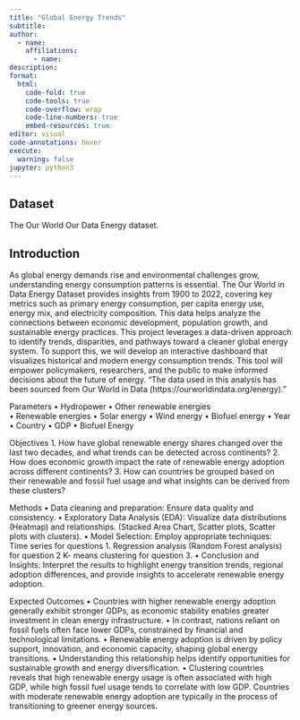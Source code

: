 ```yaml
---
title: "Global Energy Trends"
subtitle: 
author: 
  - name: 
    affiliations:
      - name: 
description: 
format:
  html:
    code-fold: true
    code-tools: true
    code-overflow: wrap
    code-line-numbers: true
    embed-resources: true
editor: visual
code-annotations: hover
execute:
  warning: false
jupyter: python3
---
```


## Dataset
The Our World Our Data Energy dataset.


## Introduction 
As global energy demands rise and environmental challenges grow, understanding energy 
consumption patterns is essential. The Our World in Data Energy Dataset provides insights from 1900 
to 2022, covering key metrics such as primary energy consumption, per capita energy use, energy 
mix, and electricity composition. This data helps analyze the connections between economic 
development, population growth, and sustainable energy practices. 
This project leverages a data-driven approach to identify trends, disparities, and pathways toward a 
cleaner global energy system. To support this, we will develop an interactive dashboard that visualizes 
historical and modern energy consumption trends. This tool will empower policymakers, researchers, 
and the public to make informed decisions about the future of energy. 
"The data used in this analysis has been sourced from Our World in Data 
(https://ourworldindata.org/energy)." 

Parameters 
• Hydropower 
• Other renewable energies  
• Renewable energies 
• Solar energy 
• Wind energy 
• Biofuel energy 
• Year 
• Country 
• GDP 
• Biofuel Energy 

Objectives 
1. How have global renewable energy shares changed over the last two decades, and what 
trends can be detected across continents? 
2. How does economic growth impact the rate of renewable energy adoption across different 
continents? 
3. How can countries be grouped based on their renewable and fossil fuel usage and what 
insights can be derived from these clusters?

Methods 
• Data cleaning and preparation: Ensure data quality and consistency. 
• Exploratory Data Analysis (EDA): Visualize data distributions (Heatmap) and relationships. 
(Stacked Area Chart, Scatter plots, Scatter plots with clusters). 
• Model Selection: Employ appropriate techniques: 
Time series for questions 1. 
Regression analysis (Random Forest analysis) for question 2 
K- means clustering for question 3. 
• Conclusion and Insights: 
Interpret the results to highlight energy transition trends, regional adoption differences, and 
provide insights to accelerate renewable energy adoption. 

Expected Outcomes 
• Countries with higher renewable energy adoption generally exhibit stronger GDPs, as 
economic stability enables greater investment in clean energy infrastructure. 
• In contrast, nations reliant on fossil fuels often face lower GDPs, constrained by financial and 
technological limitations. 
• Renewable energy adoption is driven by policy support, innovation, and economic capacity, 
shaping global energy transitions. 
• Understanding this relationship helps identify opportunities for sustainable growth and 
energy diversification. 
• Clustering countries reveals that high renewable energy usage is often associated with high 
GDP, while high fossil fuel usage tends to correlate with low GDP. Countries with moderate 
renewable energy adoption are typically in the process of transitioning to greener energy 
sources.
